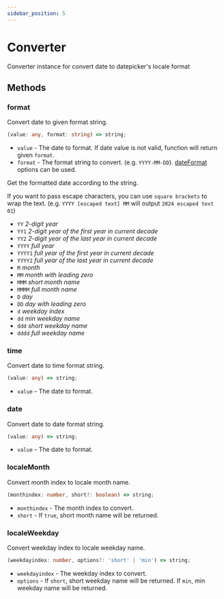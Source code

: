 ```yaml
---
sidebar_position: 5
---
```




# Converter

Converter instance for convert date to datepicker's locale format

## Methods

### format

Convert date to given format string.

```typescript
(value: any, format: string) => string;
```

- `value` - The date to format. If date value is not valid, function will return given `format`.
- `format` - The format string to convert. (e.g. `YYYY-MM-DD`). [dateFormat](../options/setup-options.mdx#dateFormat) options can be used.

Get the formatted date according to the string.

If you want to pass escape characters, you can use `square brackets` to wrap the text.
(e.g. `YYYY [escaped text] MM` will output `2024 escaped text 01`)

- `YY` _2-digit year_
- `YY1` _2-digit year of the first year in current decade_
- `YY2` _2-digit year of the last year in current decade_
- `YYYY` _full year_
- `YYYY1` _full year of the first year in current decade_
- `YYYY2` _full year of the last year in current decade_
- `M` _month_
- `MM` _month with leading zero_
- `MMM` _short month name_
- `MMMM` _full month name_
- `D` _day_
- `DD` _day with leading zero_
- `d` _weekday index_
- `dd` _min weekday name_
- `ddd` _short weekday name_
- `dddd` _full weekday name_

### time

Convert date to time format string.

```typescript
(value: any) => string;
```

- `value` - The date to format.

### date

Convert date to date format string.

```typescript
(value: any) => string;
```

- `value` - The date to format.

### localeMonth

Convert month index to locale month name.

```typescript
(monthindex: number, short?: boolean) => string;
```

- `monthindex` - The month index to convert.
- `short` - If `true`, short month name will be returned.

### localeWeekday

Convert weekday index to locale weekday name.

```typescript
(weekdayindex: number, options?: 'short' | 'min') => string;
```

- `weekdayindex` - The weekday index to convert.
- `options` - If `short`, short weekday name will be returned. If `min`, min weekday name will be returned.
